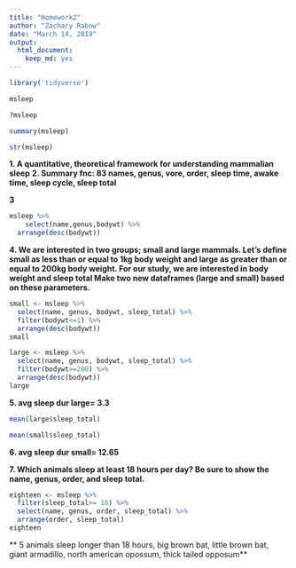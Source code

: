 ```yaml
---
title: "Homework2"
author: "Zachary Rabow"
date: "March 14, 2019"
output: 
  html_document:
    keep_md: yes
---
```


```r
library('tidyverse')
```

```r
msleep
```
```r
?msleep
```

```r
summary(msleep)
```
```r
str(msleep)
```

**1. A quantitative, theoretical framework for understanding mammalian sleep**
**2. Summary fnc: 83 names, genus, vore, order, sleep time, awake time, sleep cycle, sleep total  **

**3**
```r
msleep %>%
    select(name,genus,bodywt) %>% 
  arrange(desc(bodywt))
```

**4. We are interested in two groups; small and large mammals. Let's define small as less than or equal to 1kg body weight and large as greater than or equal to 200kg body weight. For our study, we are interested in body weight and sleep total Make two new dataframes (large and small) based on these parameters.  **


```r
small <- msleep %>%
  select(name, genus, bodywt, sleep_total) %>%
  filter(bodywt<=1) %>%
  arrange(desc(bodywt))
small
```

```r
large <- msleep %>%
  select(name, genus, bodywt, sleep_total) %>%
  filter(bodywt>=200) %>%
  arrange(desc(bodywt))
large
```

**5. avg sleep dur large= 3.3**

```r
mean(large$sleep_total)
```



```r
mean(small$sleep_total)
```
**6. avg sleep dur small= 12.65**

**7. Which animals sleep at least 18 hours per day? Be sure to show the name, genus, order, and sleep total.  **

```r
eighteen <- msleep %>%
  filter(sleep_total>= 18) %>%
  select(name, genus, order, sleep_total) %>%
  arrange(order, sleep_total)
eighteen
```
** 5 animals sleep longer than 18 hours, big brown bat, little brown bat, giant armadillo, north american opossum, thick tailed opposum**
